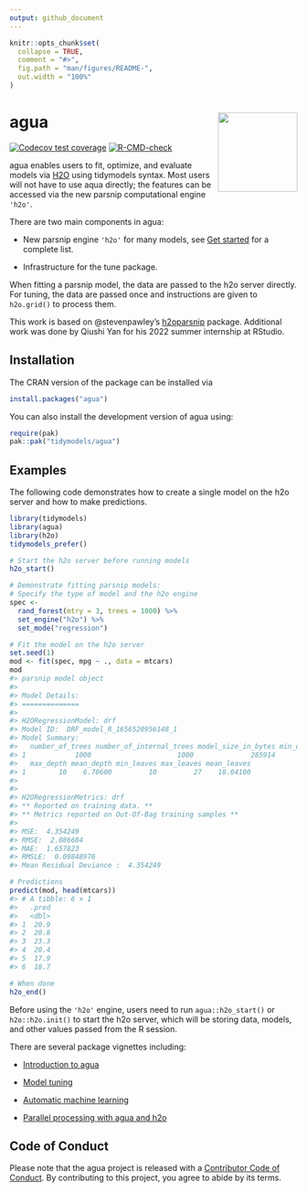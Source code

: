 ```yaml
---
output: github_document
---
```


<!-- README.md is generated from README.Rmd. Please edit that file -->

```r
knitr::opts_chunk$set(
  collapse = TRUE,
  comment = "#>",
  fig.path = "man/figures/README-",
  out.width = "100%"
)
```

# agua <a href="https://agua.tidymodels.org/"><img src="man/figures/logo.svg" align="right" height="139" /></a>

<!-- badges: start -->
[![Codecov test coverage](https://codecov.io/gh/tidymodels/agua/branch/main/graph/badge.svg)](https://app.codecov.io/gh/tidymodels/agua?branch=main)
[![R-CMD-check](https://github.com/tidymodels/agua/actions/workflows/R-CMD-check.yaml/badge.svg)](https://github.com/tidymodels/agua/actions/workflows/R-CMD-check.yaml)
<!-- badges: end -->

agua enables users to fit, optimize, and evaluate models via [H2O](https://h2o.ai/) using tidymodels syntax. Most users will not have to use aqua directly; the features can be accessed via the new parsnip computational engine `'h2o'`. 

There are two main components in agua: 

* New parsnip engine `'h2o'` for many models, see [Get started](https://agua.tidymodels.org/articles/agua.html) for a complete list. 

* Infrastructure for the tune package. 

When fitting a parsnip model, the data are passed to the h2o server directly. For tuning, the data are passed once and instructions are given to `h2o.grid()` to process them. 

This work is based on @stevenpawley's [h2oparsnip](https://github.com/stevenpawley/h2oparsnip) package. Additional work was done by Qiushi Yan for his 2022 summer internship at RStudio. 

## Installation

The CRAN version of the package can be installed via

```r
install.packages("agua")
```

You can also install the development version of agua using:

``` r
require(pak)
pak::pak("tidymodels/agua")
```

## Examples

The following code demonstrates how to create a single model on the h2o server and how to make predictions. 

```r
library(tidymodels)
library(agua)
library(h2o)
tidymodels_prefer()
```

```r
# Start the h2o server before running models
h2o_start()

# Demonstrate fitting parsnip models: 
# Specify the type of model and the h2o engine 
spec <-
  rand_forest(mtry = 3, trees = 1000) %>%
  set_engine("h2o") %>%
  set_mode("regression")

# Fit the model on the h2o server
set.seed(1)
mod <- fit(spec, mpg ~ ., data = mtcars)
mod
#> parsnip model object
#> 
#> Model Details:
#> ==============
#> 
#> H2ORegressionModel: drf
#> Model ID:  DRF_model_R_1656520956148_1 
#> Model Summary: 
#>   number_of_trees number_of_internal_trees model_size_in_bytes min_depth
#> 1            1000                     1000              285914         4
#>   max_depth mean_depth min_leaves max_leaves mean_leaves
#> 1        10    6.70600         10         27    18.04100
#> 
#> 
#> H2ORegressionMetrics: drf
#> ** Reported on training data. **
#> ** Metrics reported on Out-Of-Bag training samples **
#> 
#> MSE:  4.354249
#> RMSE:  2.086684
#> MAE:  1.657823
#> RMSLE:  0.09848976
#> Mean Residual Deviance :  4.354249

# Predictions
predict(mod, head(mtcars))
#> # A tibble: 6 × 1
#>   .pred
#>   <dbl>
#> 1  20.9
#> 2  20.8
#> 3  23.3
#> 4  20.4
#> 5  17.9
#> 6  18.7

# When done
h2o_end()
```

Before using the `'h2o'` engine, users need to run `agua::h2o_start()` or `h2o::h2o.init()` to start the h2o server, which will be storing data, models, and other values passed from the R session. 

There are several package vignettes including: 

- [Introduction to agua](https://agua.tidymodels.org/articles/agua.html)

- [Model tuning](https://agua.tidymodels.org/articles/tune.html)

- [Automatic machine learning](https://agua.tidymodels.org/articles/auto_ml.html)

- [Parallel processing with agua and h2o](https://agua.tidymodels.org/articles/parallel.html)


## Code of Conduct
  
Please note that the agua project is released with a [Contributor Code of Conduct](https://contributor-covenant.org/version/2/0/CODE_OF_CONDUCT.html). By contributing to this project, you agree to abide by its terms.

